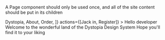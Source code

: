 
<Meta title="Documentation/Layout/Page" component={Page} />

A Page component should only be used once, and all of the site content should be put in its children

<Canvas className="full-canvas">
  <Page
    menu={[
      <h1 key="title">Dystopia</h1>,
      <a key="about">About</a>,
      <a key="order">Order</a>,
    ]}
    actions={[<a key="login">Jack in</a>, <a key="signup">Register</a>]}
  >
    <Card title="Retro future is the new future" color="#ae1c13">
      <Flexbox direction="row" gap="small">
        <Picture source={avatar} size="large" />
        <Flexbox direction="column" gap="small">
          <span>Hello developer</span>
          <span>
            Welcome to the wonderful land of the Dystopia Design System
          </span>
          <span>Hope you'll find it to your liking</span>
        </Flexbox>
      </Flexbox>
    </Card>
  </Page>
</Canvas>
